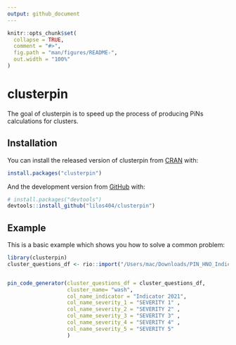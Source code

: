 ```yaml
---
output: github_document
---
```


<!-- README.md is generated from README.Rmd. Please edit that file -->

```r
knitr::opts_chunk$set(
  collapse = TRUE,
  comment = "#>",
  fig.path = "man/figures/README-",
  out.width = "100%"
)
```

# clusterpin

<!-- badges: start -->
<!-- badges: end -->

The goal of clusterpin is to speed up the process of producing PiNs calculations for clusters.

## Installation

You can install the released version of clusterpin from [CRAN](https://CRAN.R-project.org) with:

``` r
install.packages("clusterpin")
```

And the development version from [GitHub](https://github.com/) with:

``` r
# install.packages("devtools")
devtools::install_github("lilos404/clusterpin")
```
## Example

This is a basic example which shows you how to solve a common problem:

```r
library(clusterpin)
cluster_questions_df <- rio::import("/Users/mac/Downloads/PIN_HNO_Indicators_Testing.xlsx",sheet="Wash Thresholds")


pin_code_generator(cluster_questions_df = cluster_questions_df,
                   cluster_name= "wash",
                   col_name_indicator = "Indicator 2021",
                   col_name_severity_1 = "SEVERITY 1" ,
                   col_name_severity_2 = "SEVERITY 2" ,
                   col_name_severity_3 = "SEVERITY 3" ,
                   col_name_severity_4 = "SEVERITY 4" ,
                   col_name_severity_5 = "SEVERITY 5" 
                   )

```

